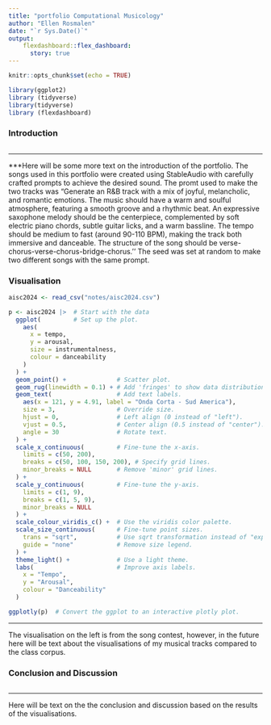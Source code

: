 ```yaml
---
title: "portfolio Computational Musicology"
author: "Ellen Rosmalen"
date: "`r Sys.Date()`"
output: 
    flexdashboard::flex_dashboard:
      story: true 
---
```


```r
knitr::opts_chunk$set(echo = TRUE)
```

```r
library(ggplot2)
library (tidyverse)
library(tidyverse)
library (flexdashboard)
```

### Introduction

```r

```

-------------------------------------------------------------------------------

***Here will be some more text on the introduction of the portfolio. The songs used in this portfolio were created using StableAudio with carefully crafted prompts to achieve the desired sound. The promt used to make the two tracks was "Generate an R&B track with a mix of joyful, melancholic, and romantic emotions. The music should have a warm and soulful atmosphere, featuring a smooth groove and a rhythmic beat. An expressive saxophone melody should be the centerpiece, complemented by soft electric piano chords, subtle guitar licks, and a warm bassline. The tempo should be medium to fast (around 90-110 BPM), making the track both immersive and danceable. The structure of the song should be verse-chorus-verse-chorus-bridge-chorus.’’ The seed was set at random to make two different songs with the same prompt. 

### Visualisation

```r


aisc2024 <- read_csv("notes/aisc2024.csv")

p <- aisc2024 |>  # Start with the data
  ggplot(         # Set up the plot.
    aes(
      x = tempo,
      y = arousal,
      size = instrumentalness,
      colour = danceability
    )
  ) +
  geom_point() +              # Scatter plot.
  geom_rug(linewidth = 0.1) + # Add 'fringes' to show data distribution.
  geom_text(                  # Add text labels.
    aes(x = 121, y = 4.91, label = "Onda Corta - Sud America"),
    size = 3,                 # Override size.
    hjust = 0,                # Left align (0 instead of "left").
    vjust = 0.5,              # Center align (0.5 instead of "center").
    angle = 30                # Rotate text.
  ) +
  scale_x_continuous(         # Fine-tune the x-axis.
    limits = c(50, 200),
    breaks = c(50, 100, 150, 200), # Specify grid lines.
    minor_breaks = NULL       # Remove 'minor' grid lines.
  ) +
  scale_y_continuous(         # Fine-tune the y-axis.
    limits = c(1, 9),
    breaks = c(1, 5, 9),
    minor_breaks = NULL
  ) +
  scale_colour_viridis_c() +  # Use the viridis color palette.
  scale_size_continuous(      # Fine-tune point sizes.
    trans = "sqrt",           # Use sqrt transformation instead of "exp".
    guide = "none"            # Remove size legend.
  ) +
  theme_light() +             # Use a light theme.
  labs(                       # Improve axis labels.
    x = "Tempo",
    y = "Arousal",
    colour = "Danceability"
  )

ggplotly(p)  # Convert the ggplot to an interactive plotly plot.

```

-------------------------------------------------------------------------------

The visualisation on the left is from the song contest, however, in the future here will be text about the visualisations of my musical tracks compared to the class corpus.

### Conclusion and Discussion

```r

```

-------------------------------------------------------------------------------

Here will be text on the the conclusion and discussion based on the results of the visualisations. 
